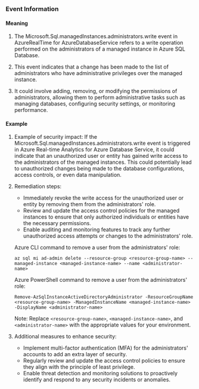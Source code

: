 
### Event Information

#### Meaning

1. The Microsoft.Sql.managedInstances.administrators.write event in AzureRealTime for AzureDatabaseService refers to a write operation performed on the administrators of a managed instance in Azure SQL Database.

2. This event indicates that a change has been made to the list of administrators who have administrative privileges over the managed instance.

3. It could involve adding, removing, or modifying the permissions of administrators, allowing them to perform administrative tasks such as managing databases, configuring security settings, or monitoring performance.

#### Example

1. Example of security impact: If the Microsoft.Sql.managedInstances.administrators.write event is triggered in Azure Real-time Analytics for Azure Database Service, it could indicate that an unauthorized user or entity has gained write access to the administrators of the managed instances. This could potentially lead to unauthorized changes being made to the database configurations, access controls, or even data manipulation.

2. Remediation steps:
   - Immediately revoke the write access for the unauthorized user or entity by removing them from the administrators' role.
   - Review and update the access control policies for the managed instances to ensure that only authorized individuals or entities have the necessary permissions.
   - Enable auditing and monitoring features to track any further unauthorized access attempts or changes to the administrators' role.

   Azure CLI command to remove a user from the administrators' role:
   ```
   az sql mi ad-admin delete --resource-group <resource-group-name> --managed-instance <managed-instance-name> --name <administrator-name>
   ```

   Azure PowerShell command to remove a user from the administrators' role:
   ```
   Remove-AzSqlInstanceActiveDirectoryAdministrator -ResourceGroupName <resource-group-name> -ManagedInstanceName <managed-instance-name> -DisplayName <administrator-name>
   ```

   Note: Replace `<resource-group-name>`, `<managed-instance-name>`, and `<administrator-name>` with the appropriate values for your environment.

3. Additional measures to enhance security:
   - Implement multi-factor authentication (MFA) for the administrators' accounts to add an extra layer of security.
   - Regularly review and update the access control policies to ensure they align with the principle of least privilege.
   - Enable threat detection and monitoring solutions to proactively identify and respond to any security incidents or anomalies.

